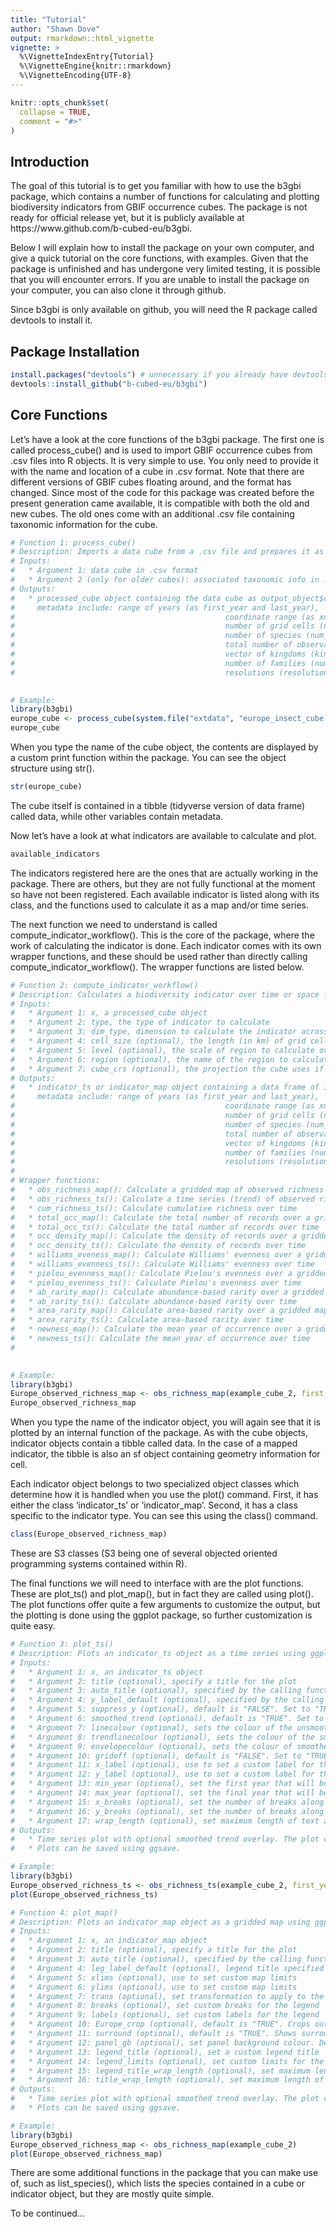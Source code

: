 ```yaml
---
title: "Tutorial"
author: "Shawn Dove"
output: rmarkdown::html_vignette
vignette: >
  %\VignetteIndexEntry{Tutorial}
  %\VignetteEngine{knitr::rmarkdown}
  %\VignetteEncoding{UTF-8}
---
```


```r
knitr::opts_chunk$set(
  collapse = TRUE,
  comment = "#>"
)
```


## Introduction

The goal of this tutorial is to get you familiar with how to use the b3gbi package, which contains a number of functions for calculating and plotting biodiversity indicators from GBIF occurrence cubes.
The package is not ready for official release yet, but it is publicly available at https://www.github.com/b-cubed-eu/b3gbi. 

Below I will explain how to install the package on your own computer, and give a quick tutorial on the core functions, with examples. Given that the package is unfinished and has undergone very limited testing, it is possible that you will encounter errors.
If you are unable to install the package on your computer, you can also clone it through github.

Since b3gbi is only available on github, you will need the R package called devtools to install it.

## Package Installation

```r

install.packages("devtools") # unnecessary if you already have devtools
devtools::install_github("b-cubed-eu/b3gbi")

```

## Core Functions

Let's have a look at the core functions of the b3gbi package. The first one is called process_cube() and is used to import GBIF occurrence cubes from .csv files into R objects.
It is very simple to use. You only need to provide it with the name and location of a cube in .csv format. Note that there are different versions of GBIF cubes floating around, and the format has changed. Since most of the code for this package was created before the present generation came available, it is compatible with both the old and new cubes.
The old ones come with an additional .csv file containing taxonomic information for the cube.


```r
# Function 1: process_cube()
# Description: Imports a data cube from a .csv file and prepares it as a processed_cube object for indicator calculations and plotting.
# Inputs: 
#   * Argument 1: data cube in .csv format 
#   * Argument 2 (only for older cubes): associated taxonomic info in .csv format
# Outputs:
#   * processed_cube object containing the data cube as output_object$data along with various metadata.
#     metadata include: range of years (as first_year and last_year), 
#												coordinate range (as xmin, xmax, ymin, ymax), 
#												number of grid cells (num_cells), 
#												number of species (num_species), 
#												total number of observations (num_obs), 
#												vector of kingdoms (kingdoms), 
#												number of families (num_families),
#												resolutions (resolution)
												

# Example:
library(b3gbi)
europe_cube <- process_cube(system.file("extdata", "europe_insect_cube.csv", package="b3gbi"), system.file("extdata", "europe_insect_info.csv", package="b3gbi"))
europe_cube

```

When you type the name of the cube object, the contents are displayed by a custom print function within the package. You can see the object structure using str().

```r
str(europe_cube)
```

The cube itself is contained in a tibble (tidyverse version of data frame) called data, while other variables contain metadata.

Now let's have a look at what indicators are available to calculate and plot.

```r
available_indicators
```

The indicators registered here are the ones that are actually working in the package. There are others, but they are not fully functional at the moment so have not been registered.
Each available indicator is listed along with its class, and the functions used to calculate it as a map and/or time series.

The next function we need to understand is called compute_indicator_workflow(). This is the core of the package, where the work of calculating the indicator is done.
Each indicator comes with its own wrapper functions, and these should be used rather than directly calling compute_indicator_workflow(). The wrapper functions are listed below.


```r
# Function 2: compute_indicator_workflow()
# Description: Calculates a biodiversity indicator over time or space from a processed_cube object. Should be called by one of the wrapper functions listed below. 
# Inputs: 
#   * Argument 1: x, a processed_cube object
#   * Argument 2: type, the type of indicator to calculate
#   * Argument 3: dim_type, dimension to calculate the indicator across (time, 'ts', or space, 'map').
#   * Argument 4: cell_size (optional), the length (in km) of grid cells to use
#   * Argument 5: level (optional), the scale of region to calculate over (country, continent, world). Uses the whole cube by default.
#   * Argument 6: region (optional), the name of the region to calculate over (e.g. Germany, Europe). Uses the whole cube by default.
#   * Argument 7: cube_crs (optional), the projection the cube uses if not LAEA
# Outputs:
#   * indicator_ts or indicator_map object containing a data frame of indicator values mapped to years or grid cells, along with various metadata.
#     metadata include: range of years (as first_year and last_year), 
#												coordinate range (as xmin, xmax, ymin, ymax), 
#												number of grid cells (num_cells), 
#												number of species (num_species), 
#												total number of observations (num_obs), 
#												vector of kingdoms (kingdoms), 
#												number of families (num_families),
#												resolutions (resolution)
#
# Wrapper functions:
#   * obs_richness_map(): Calculate a gridded map of observed richness
#   * obs_richness_ts(): Calculate a time series (trend) of observed richness
#   * cum_richness_ts(): Calculate cumulative richness over time
#   * total_occ_map(): Calculate the total number of records over a gridded map
#   * total_occ_ts(): Calculate the total number of records over time
#   * occ_density_map(): Calculate the density of records over a gridded map
#   * occ_density_ts(): Calculate the density of records over time
#   * williams_eveness_map(): Calculate Williams' evenness over a gridded map
#   * williams_evenness_ts(): Calculate Williams' evenness over time
#   * pielou_evenness_map(): Calculate Pielou's evenness over a gridded map
#   * pielou_evenness_ts(): Calculate Pielou's evenness over time
#   * ab_rarity_map(): Calculate abundance-based rarity over a gridded map
#   * ab_rarity_ts(): Calculate abundance-based rarity over time
#   * area_rarity_map(): Calculate area-based rarity over a gridded map
#   * area_rarity_ts(): Calculate area-based rarity over time
#   * newness_map(): Calculate the mean year of occurrence over a gridded map
#   * newness_ts(): Calculate the mean year of occurrence over time
# 

					
# Example:
library(b3gbi)
Europe_observed_richness_map <- obs_richness_map(example_cube_2, first_year = 1980) 
Europe_observed_richness_map

```

When you type the name of the indicator object, you will again see that it is plotted by an internal function of the package.
As with the cube objects, indicator objects contain a tibble called data. In the case of a mapped indicator, the tibble is also an sf object containing geometry information for cell.

Each indicator object belongs to two specialized object classes which determine how it is handled when you use the plot() command.
First, it has either the class 'indicator_ts' or 'indicator_map'. Second, it has a class specific to the indicator type.
You can see this using the class() command.

```r
class(Europe_observed_richness_map)
```

These are S3 classes (S3 being one of several objected oriented programming systems contained within R).

The final functions we will need to interface with are the plot functions. These are plot_ts() and plot_map(), but in fact they are called using plot().
The plot functions offer quite a few arguments to customize the output, but the plotting is done using the ggplot package, so further customization is quite easy.

```r
# Function 3: plot_ts()
# Description: Plots an indicator_ts object as a time series using ggplot. Called by plot().
# Inputs: 
#   * Argument 1: x, an indicator_ts object 
#   * Argument 2: title (optional), specify a title for the plot
#   * Argument 3: auto_title (optional), specified by the calling function if title is set to "auto"
#   * Argument 4: y_label_default (optional), specified by the calling function if no y_label is provided
#   * Argument 5: suppress_y (optional), default is "FALSE". Set to "TRUE" to turn off y axis text
#   * Argument 6: smoothed_trend (optional), default is "TRUE". Set to "FALSE" to avoid displaying only the time series, without a smoothed trend 
#   * Argument 7: linecolour (optional), sets the colour of the unsmoothed time series line
#   * Argument 8: trendlinecolour (optional), sets the colour of the smoothed trend line 
#   * Argument 9: envelopecolour (optional), sets the colour of smoothed trend envelope
#   * Argument 10: gridoff (optional), default is "FALSE". Set to "TRUE" to turn off grid lines on the plot  
#   * Argument 11: x_label (optional), use to set a custom label for the x-axis
#   * Argument 12: y_label (optional), use to set a custom label for the y-axis
#   * Argument 13: min_year (optional), set the first year that will be plotted
#   * Argument 14: max_year (optional), set the final year that will be plotted
#   * Argument 15: x_breaks (optional), set the number of breaks along the x-axis
#   * Argument 16: y_breaks (optional), set the number of breaks along the y-axis
#   * Argument 17: wrap_length (optional), set maximum length of text allowed on a single line for the plot title
# Outputs:
#   * Time series plot with optional smoothed trend overlay. The plot can be further customized (beyond the provided arguments) using ggplot functions.
#   * Plots can be saved using ggsave.

# Example:
library(b3gbi)
Europe_observed_richness_ts <- obs_richness_ts(example_cube_2, first_year = 1980) 
plot(Europe_observed_richness_ts)

```


```r
# Function 4: plot_map()
# Description: Plots an indicator_map object as a gridded map using ggplot. Called by plot().
# Inputs: 
#   * Argument 1: x, an indicator_map object 
#   * Argument 2: title (optional), specify a title for the plot
#   * Argument 3: auto_title (optional), specified by the calling function if title is set to "auto"
#   * Argument 4: leg_label_default (optional), legend title specified by the calling function if no leg_label is provided
#   * Argument 5: xlims (optional), use to set custom map limits
#   * Argument 6: ylims (optional), use to set custom map limits 
#   * Argument 7: trans (optional), set transformation to apply to the legend, e.g. "log10"
#   * Argument 8: breaks (optional), set custom breaks for the legend
#   * Argument 9: labels (optional), set custom labels for the legend
#   * Argument 10: Europe_crop (optional), default is "TRUE". Crops outlying islands when plotting a continental map of Europe. You can set this to "FALSE" to show the islands, but the output will be less pretty.  
#   * Argument 11: surround (optional), default is "TRUE". Shows surrounding countries when plotting a single country. Set to "FALSE" to show only the country of interest, but output will be less pretty.
#   * Argument 12: panel_gb (optional), set panel background colour. Default is "white".
#   * Argument 13: legend_title (optional), set a custom legend title
#   * Argument 14: legend_limits (optional), set custom limits for the legend
#   * Argument 15: legend_title_wrap_length (optional), set maximum length of text allowed on a single line for the legend title
#   * Argument 16: title_wrap_length (optional), set maximum length of text allowed on a single line for the plot title
# Outputs:
#   * Time series plot with optional smoothed trend overlay. The plot can be further customized (beyond the provided arguments) using ggplot functions.
#   * Plots can be saved using ggsave.

# Example:
library(b3gbi)
Europe_observed_richness_map <- obs_richness_map(example_cube_2) 
plot(Europe_observed_richness_map)

```

There are some additional functions in the package that you can make use of, such as list_species(), which lists the species contained in a cube or indicator object, but they are mostly quite simple.

To be continued...
